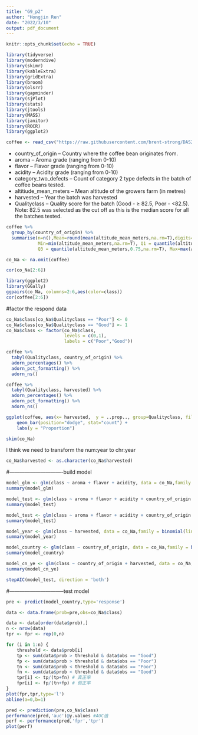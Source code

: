 ```yaml
---
title: "G9_p2"
author: "Hongjin Ren"
date: "2022/3/10"
output: pdf_document
---
```


```r
knitr::opts_chunk$set(echo = TRUE)
```

```r
library(tidyverse)
library(moderndive)
library(skimr)
library(kableExtra)
library(gridExtra)
library(broom)
library(olsrr)
library(gapminder)
library(sjPlot)
library(stats)
library(jtools)
library(MASS)
library(janitor)
library(ROCR)
library(ggplot2)
```

```r
coffee <- read_csv("https://raw.githubusercontent.com/brent-strong/DAS2022-Group-09/main/dataset9.csv")
```

- country_of_origin – Country where the coffee bean originates from.
- aroma – Aroma grade (ranging from 0-10)
- flavor – Flavor grade (ranging from 0-10)
- acidity – Acidity grade (ranging from 0-10)
- category_two_defects – Count of category 2 type defects in the batch of coffee beans tested.
- altitiude_mean_meters – Mean altitude of the growers farm (in metres)
- harvested – Year the batch was harvested
- Qualityclass – Quality score for the batch (Good - ≥ 82.5, Poor - <82.5). Note: 82.5
was selected as the cut off as this is the median score for all the batches tested.

```r
coffee %>%
  group_by(country_of_origin) %>%
  summarise(n=n(),Mean=round(mean(altitude_mean_meters,na.rm=T),digits=2), St.Dev=round(sd(altitude_mean_meters,na.rm=T),digits=2),
            Min=min(altitude_mean_meters,na.rm=T), Q1 = quantile(altitude_mean_meters,0.25,na.rm=T), Median=median(altitude_mean_meters,na.rm=T),
            Q3 = quantile(altitude_mean_meters,0.75,na.rm=T), Max=max(altitude_mean_meters,na.rm=T))

```




```r
co_Na <- na.omit(coffee)
```

```r
cor(co_Na[2:6])
```


```r
library(ggplot2)
library(GGally)
ggpairs(co_Na, columns=2:6,aes(color=class))
cor(coffee[2:6])
```


#factor the respond data
```r
co_Na$class[co_Na$Qualityclass == "Poor"] <- 0
co_Na$class[co_Na$Qualityclass == "Good"] <- 1
co_Na$class <- factor(co_Na$class,
                      levels = c(0,1),
                      labels = c("Poor","Good"))

```

```r
coffee %>% 
  tabyl(Qualityclass, country_of_origin) %>% 
  adorn_percentages() %>% 
  adorn_pct_formatting() %>% 
  adorn_ns()

```

```r
coffee %>% 
  tabyl(Qualityclass, harvested) %>% 
  adorn_percentages() %>% 
  adorn_pct_formatting() %>% 
  adorn_ns()

```



```r
ggplot(coffee, aes(x= harvested,  y = ..prop.., group=Qualityclass, fill=Qualityclass)) + 
    geom_bar(position="dodge", stat="count") +
    labs(y = "Proportion")

```


```r
skim(co_Na)
```


I think we need to transform the num:year to chr:year
```r
co_Na$harvested <- as.character(co_Na$harvested)
```



#-------------------------------build model

```r
model_glm <- glm(class ~ aroma + flavor + acidity, data = co_Na,family = binomial(link = "logit"))
summary(model_glm)

```


```r
model_test <- glm(class ~ aroma + flavor + acidity + country_of_origin + category_two_defects + altitude_mean_meters + harvested, data = co_Na,family = binomial(link = "logit"))
summary(model_test)
```

```r
model_test <- glm(class ~ aroma + flavor + acidity + country_of_origin + category_two_defects + altitude_mean_meters, data = co_Na,family = binomial(link = "logit"))
summary(model_test)
```


```r
model_year <- glm(class ~ harvested, data = co_Na,family = binomial(link = "logit"))
summary(model_year)
```


```r
model_country <- glm(class ~ country_of_origin, data = co_Na,family = binomial(link = "logit"))
summary(model_country)
```

```r
model_cn_ye <- glm(class ~ country_of_origin + harvested, data = co_Na,family = binomial(link = "logit"))
summary(model_cn_ye)
```



```r
stepAIC(model_test, direction = 'both')
```



#--------------------------------test model

```r

pre <- predict(model_country,type='response')

data <- data.frame(prob=pre,obs=co_Na$class)

data <- data[order(data$prob),]
n <- nrow(data)
tpr <- fpr <- rep(0,n)

for (i in 1:n) {
    threshold <- data$prob[i]
    tp <- sum(data$prob > threshold & data$obs == "Good")
    fp <- sum(data$prob > threshold & data$obs == "Poor")
    tn <- sum(data$prob < threshold & data$obs == "Poor")
    fn <- sum(data$prob < threshold & data$obs == "Good")
    tpr[i] <- tp/(tp+fn) # 真正率
    fpr[i] <- fp/(tn+fp) # 假正率
}
plot(fpr,tpr,type='l')
abline(a=0,b=1)

```

```r
pred <- prediction(pre,co_Na$class)
performance(pred,'auc')@y.values #AUC值
perf <- performance(pred,'fpr','tpr')
plot(perf)
```





